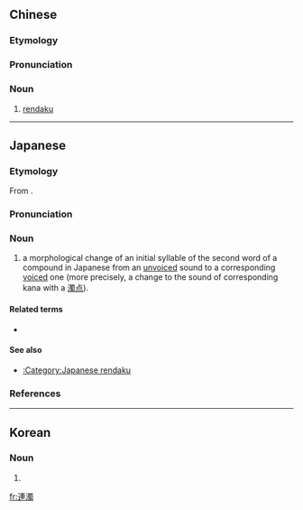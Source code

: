 {{also|连浊}}
==Chinese==
{{zh-forms|s=连浊}}
{{wikipedia|lang=zh}}

===Etymology===
{{wasei kango|連%濁|れん%だく|sequential voicing}}

===Pronunciation===
{{zh-pron
|m=liánzhuó
|c=lin4 zuk6
|cat=n
}}

===Noun===
{{zh-noun}}

# {{lb|zh|linguistics}} [[rendaku]]

----

==Japanese==
{{wikipedia|lang=ja}}
{{ja-kanjitab|れん|だく|yomi=o}}

===Etymology===
From {{compound|ja|連|濁|tr1=ren|tr2=daku|t1=[[continuous]], [[sequential]]|t2=[[voicing]]}}.

===Pronunciation===
{{ja-pron|yomi=go|れんだく|acc=0|acc_ref=NHK,DJR}}

===Noun===
{{ja-noun|れんだく}}

# {{lb|ja|linguistics|sort=れんだく}} a morphological change of an initial syllable of the second word of a compound in Japanese from an [[unvoiced]] sound to a corresponding [[voiced]] one (more precisely, a change to the sound of corresponding kana with a [[濁点]]).

====Related terms====
* {{ja-r|連声|れんじょう}}

====See also====
* [[:Category:Japanese rendaku]]

===References===
<references/>

----

==Korean==
{{ko-hanjatab}}

===Noun===
{{ko-noun|hangeul=연탁}}

# {{hanja form of|연탁|rendaku}}

[[fr:連濁]]